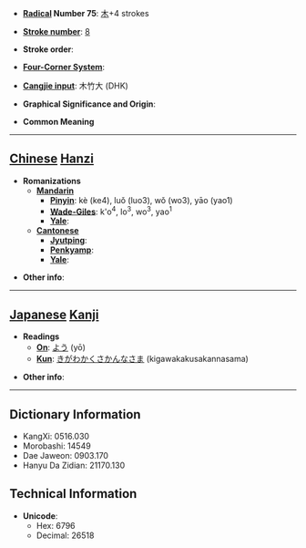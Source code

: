 * '''[[Wiktionary:Chinese radical index| Radical]] Number 75''': [[Wiktionary:Chinese radical index 木|木]]+4 strokes

* '''[[Wiktionary:Chinese total strokes index|Stroke number]]''': [[Wiktionary:Chinese total strokes index 8|8]]

* '''Stroke order''': 

* '''[[Wiktionary:Chinese four corner index|Four-Corner System]]''': 

* '''[[Wiktionary:Chinese Cangjie index|Cangjie input]]''': 木竹大 (DHK)

* '''Graphical Significance and Origin''': 

* '''Common Meaning'''

----

== [[Chinese]] [[Hanzi]] ==

* '''Romanizations'''
** '''[[Mandarin]]'''
*** '''[[Pinyin]]''': kè (ke4), luǒ (luo3), wǒ (wo3), yāo (yao1)
*** '''[[Wade-Giles]]''': k'o<sup>4</sup>, lo<sup>3</sup>, wo<sup>3</sup>, yao<sup>1</sup>
*** '''[[Yale]]''': 
** '''[[Cantonese]]'''
*** '''[[Jyutping]]''':
*** '''[[Penkyamp]]''': 
*** '''[[Yale]]''': 

* '''Other info''': 

----

== [[Japanese]] [[Kanji]] ==

* '''Readings'''
** '''[[On]]''': [[よう]] (yō)
** '''[[Kun]]''': [[きがわかくさかんなさま]] (kigawakakusakannasama)

* '''Other info''':  

----

== Dictionary Information ==

* KangXi: 0516.030
* Morobashi: 14549
* Dae Jaweon: 0903.170
* Hanyu Da Zidian: 21170.130

== Technical Information ==

* '''Unicode''':
** Hex: 6796
** Decimal: 26518
